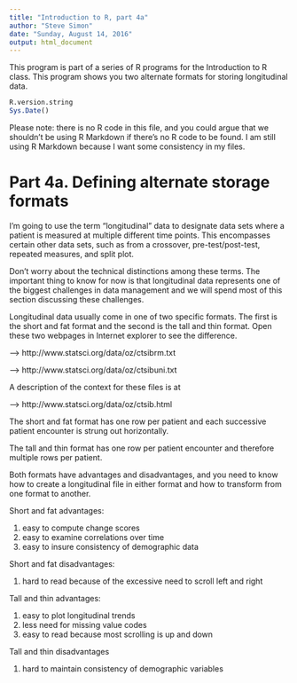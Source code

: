 ```yaml
---
title: "Introduction to R, part 4a"
author: "Steve Simon"
date: "Sunday, August 14, 2016"
output: html_document
---
```


This program is part of a series of R programs for the Introduction to R class. This program shows you two alternate formats for storing longitudinal data.

```r
R.version.string
Sys.Date()
```

Please note: there is no R code in this file, and you could argue that we shouldn't be using R Markdown if there's no R code to be found. I am still using R Markdown because I want some consistency in my files.

# Part 4a. Defining alternate storage formats

I'm going to use the term "longitudinal" data to designate data sets where a patient is measured at multiple different time points. This encompasses certain other data sets, such as from a crossover, pre-test/post-test, repeated measures, and split plot.

Don't worry about the technical distinctions among these terms. The important thing to know for now is that longitudinal data represents one of the biggest challenges in data management and we will spend most of this section discussing these challenges.

Longitudinal data usually come in one of two specific formats. The first is the short and fat format and the second is the tall and thin format. Open these two webpages in Internet explorer to see the difference. 

--> http://www.statsci.org/data/oz/ctsibrm.txt

--> http://www.statsci.org/data/oz/ctsibuni.txt

A description of the context for these files is at

--> http://www.statsci.org/data/oz/ctsib.html

The short and fat format has one row per patient and each successive patient encounter is strung out horizontally.

The tall and thin format has one row per patient encounter and therefore multiple rows per patient.

Both formats have advantages and disadvantages, and you need to know how to create a longitudinal file in either format and how to transform from one format to another.

Short and fat advantages:

1. easy to compute change scores
2. easy to examine correlations over time
3. easy to insure consistency of demographic data

Short and fat disadvantages:

1. hard to read because of the excessive need to scroll left and right

Tall and thin advantages:

1. easy to plot longitudinal trends
2. less need for missing value codes
3. easy to read because most scrolling is up and down

Tall and thin disadvantages

1. hard to maintain consistency of demographic variables
